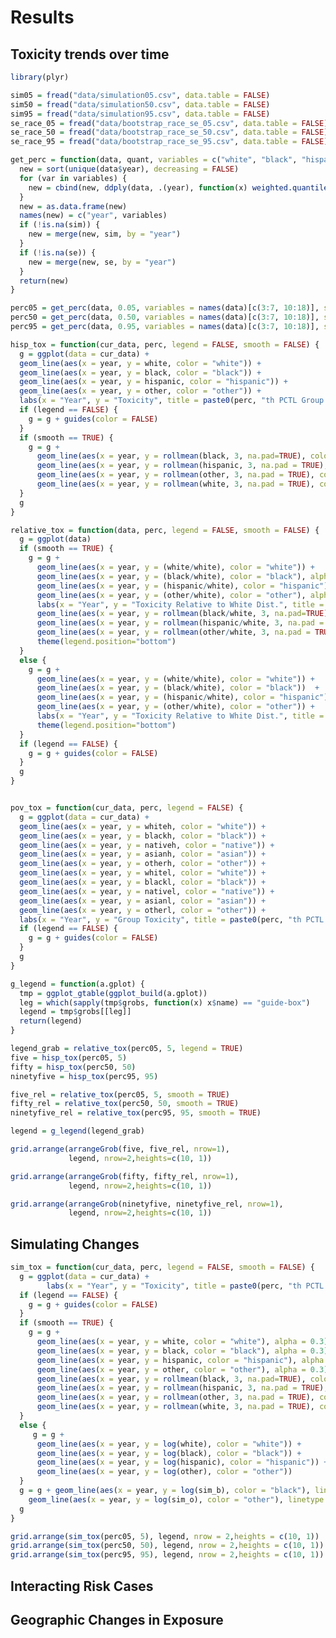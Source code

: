 # Results {#organization}



## Toxicity trends over time

```r
library(plyr)

sim05 = fread("data/simulation05.csv", data.table = FALSE)
sim50 = fread("data/simulation50.csv", data.table = FALSE)
sim95 = fread("data/simulation95.csv", data.table = FALSE)
se_race_05 = fread("data/bootstrap_race_se_05.csv", data.table = FALSE)
se_race_50 = fread("data/bootstrap_race_se_50.csv", data.table = FALSE)
se_race_95 = fread("data/bootstrap_race_se_95.csv", data.table = FALSE)

get_perc = function(data, quant, variables = c("white", "black", "hispanic", "other"), sim = NA, se = NA) {
  new = sort(unique(data$year), decreasing = FALSE)
  for (var in variables) {
    new = cbind(new, ddply(data, .(year), function(x) weighted.quantile(x$concentration, x[, var]/sum(x[, var]), quant, na.rm = TRUE))[, 2])
  }
  new = as.data.frame(new)
  names(new) = c("year", variables)
  if (!is.na(sim)) {
    new = merge(new, sim, by = "year")
  }
  if (!is.na(se)) {
    new = merge(new, se, by = "year")
  }
  return(new)
}

perc05 = get_perc(data, 0.05, variables = names(data)[c(3:7, 10:18)], sim = sim05)
perc50 = get_perc(data, 0.50, variables = names(data)[c(3:7, 10:18)], sim = sim50)
perc95 = get_perc(data, 0.95, variables = names(data)[c(3:7, 10:18)], sim = sim95)
```

```r
hisp_tox = function(cur_data, perc, legend = FALSE, smooth = FALSE) {
  g = ggplot(data = cur_data) + 
  geom_line(aes(x = year, y = white, color = "white")) +
  geom_line(aes(x = year, y = black, color = "black")) + 
  geom_line(aes(x = year, y = hispanic, color = "hispanic")) + 
  geom_line(aes(x = year, y = other, color = "other")) + 
  labs(x = "Year", y = "Toxicity", title = paste0(perc, "th PCTL Group Toxicity"))
  if (legend == FALSE) {
    g = g + guides(color = FALSE)
  }
  if (smooth == TRUE) {
    g = g +
      geom_line(aes(x = year, y = rollmean(black, 3, na.pad=TRUE), color = "black"), se = FALSE, size = 0.5, linetype = "twodash")  +
      geom_line(aes(x = year, y = rollmean(hispanic, 3, na.pad = TRUE), color = "hispanic"), se = FALSE, size = 0.5, linetype = "twodash") +
      geom_line(aes(x = year, y = rollmean(other, 3, na.pad = TRUE), color = "other"), se = FALSE, size = 0.5, linetype = "twodash") +
      geom_line(aes(x = year, y = rollmean(white, 3, na.pad = TRUE), color = "white"), se = FALSE, size = 0.5, linetype = "twodash")
  }
  g
}

relative_tox = function(data, perc, legend = FALSE, smooth = FALSE) {
  g = ggplot(data) 
  if (smooth == TRUE) {
    g = g + 
      geom_line(aes(x = year, y = (white/white), color = "white")) +
      geom_line(aes(x = year, y = (black/white), color = "black"), alpha = 0.3)  +
      geom_line(aes(x = year, y = (hispanic/white), color = "hispanic"), alpha = 0.3) +
      geom_line(aes(x = year, y = (other/white), color = "other"), alpha = 0.3) +
      labs(x = "Year", y = "Toxicity Relative to White Dist.", title = paste0(perc, "th PCTL Toxicity Relative to White Distribution"), colour = "Legend") +
      geom_line(aes(x = year, y = rollmean(black/white, 3, na.pad=TRUE), color = "black"), linetype = "twodash", size = 0.7)  +
      geom_line(aes(x = year, y = rollmean(hispanic/white, 3, na.pad = TRUE), color = "hispanic"), linetype = "twodash", size = 0.7) +
      geom_line(aes(x = year, y = rollmean(other/white, 3, na.pad = TRUE), color = "other"), linetype = "twodash", size = 0.7) +
      theme(legend.position="bottom")
  }
  else {
    g = g + 
      geom_line(aes(x = year, y = (white/white), color = "white")) +
      geom_line(aes(x = year, y = (black/white), color = "black"))  +
      geom_line(aes(x = year, y = (hispanic/white), color = "hispanic")) +
      geom_line(aes(x = year, y = (other/white), color = "other")) +
      labs(x = "Year", y = "Toxicity Relative to White Dist.", title = paste0(perc, "th PCTL Toxicity Relative to White Distribution"), colour = "Legend") +
      theme(legend.position="bottom")
  }
  if (legend == FALSE) {
    g = g + guides(color = FALSE)
  }
  g
}


pov_tox = function(cur_data, perc, legend = FALSE) {
  g = ggplot(data = cur_data) + 
  geom_line(aes(x = year, y = whiteh, color = "white")) +
  geom_line(aes(x = year, y = blackh, color = "black")) + 
  geom_line(aes(x = year, y = nativeh, color = "native")) + 
  geom_line(aes(x = year, y = asianh, color = "asian")) + 
  geom_line(aes(x = year, y = otherh, color = "other")) + 
  geom_line(aes(x = year, y = whitel, color = "white")) +
  geom_line(aes(x = year, y = blackl, color = "black")) + 
  geom_line(aes(x = year, y = nativel, color = "native")) + 
  geom_line(aes(x = year, y = asianl, color = "asian")) + 
  geom_line(aes(x = year, y = otherl, color = "other")) + 
  labs(x = "Year", y = "Group Toxicity", title = paste0(perc, "th PCTL Toxicity"), color = "Legend")
  if (legend == FALSE) {
    g = g + guides(color = FALSE)
  }
  g
}

g_legend = function(a.gplot) {
  tmp = ggplot_gtable(ggplot_build(a.gplot))
  leg = which(sapply(tmp$grobs, function(x) x$name) == "guide-box")
  legend = tmp$grobs[[leg]]
  return(legend)
}
```

```r
legend_grab = relative_tox(perc05, 5, legend = TRUE)
five = hisp_tox(perc05, 5)
fifty = hisp_tox(perc50, 50)
ninetyfive = hisp_tox(perc95, 95)

five_rel = relative_tox(perc05, 5, smooth = TRUE)
fifty_rel = relative_tox(perc50, 50, smooth = TRUE)
ninetyfive_rel = relative_tox(perc95, 95, smooth = TRUE)

legend = g_legend(legend_grab)

grid.arrange(arrangeGrob(five, five_rel, nrow=1),
             legend, nrow=2,heights=c(10, 1))
```

```r
grid.arrange(arrangeGrob(fifty, fifty_rel, nrow=1),
             legend, nrow=2,heights=c(10, 1))
```

```r
grid.arrange(arrangeGrob(ninetyfive, ninetyfive_rel, nrow=1),
             legend, nrow=2,heights=c(10, 1))
```

## Simulating Changes

```r
sim_tox = function(cur_data, perc, legend = FALSE, smooth = FALSE) {
  g = ggplot(data = cur_data) + 
        labs(x = "Year", y = "Toxicity", title = paste0(perc, "th PCTL Group Toxicity"))
  if (legend == FALSE) {
    g = g + guides(color = FALSE)
  }
  if (smooth == TRUE) {
    g = g +
      geom_line(aes(x = year, y = white, color = "white"), alpha = 0.3) +
      geom_line(aes(x = year, y = black, color = "black"), alpha = 0.3) + 
      geom_line(aes(x = year, y = hispanic, color = "hispanic"), alpha = 0.3) + 
      geom_line(aes(x = year, y = other, color = "other"), alpha = 0.3) + 
      geom_line(aes(x = year, y = rollmean(black, 3, na.pad=TRUE), color = "black"), size = 0.5)  +
      geom_line(aes(x = year, y = rollmean(hispanic, 3, na.pad = TRUE), color = "hispanic"), size = 0.5) +
      geom_line(aes(x = year, y = rollmean(other, 3, na.pad = TRUE), color = "other"), size = 0.5) +
      geom_line(aes(x = year, y = rollmean(white, 3, na.pad = TRUE), color = "white"), size = 0.5)
  } 
  else {
     g = g +
      geom_line(aes(x = year, y = log(white), color = "white")) +
      geom_line(aes(x = year, y = log(black), color = "black")) + 
      geom_line(aes(x = year, y = log(hispanic), color = "hispanic")) + 
      geom_line(aes(x = year, y = log(other), color = "other"))
  }
  g = g + geom_line(aes(x = year, y = log(sim_b), color = "black"), linetype = "dashed", size = 0.7) + 
    geom_line(aes(x = year, y = log(sim_o), color = "other"), linetype = "dashed", size = 0.7) 
  g
}

grid.arrange(sim_tox(perc05, 5), legend, nrow = 2,heights = c(10, 1))
grid.arrange(sim_tox(perc50, 50), legend, nrow = 2,heights = c(10, 1))
grid.arrange(sim_tox(perc95, 95), legend, nrow = 2,heights = c(10, 1))
```


## Interacting Risk Cases

## Geographic Changes in Exposure
